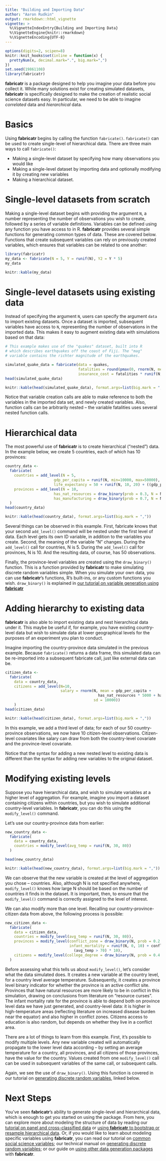 ```yaml
---
title: "Building and Importing Data"
author: "Aaron Rudkin"
output: rmarkdown::html_vignette
vignette: >
  %\VignetteIndexEntry{Building and Importing Data}
  %\VignetteEngine{knitr::rmarkdown}
  %\VignetteEncoding{UTF-8}
---
```


```r
options(digits=2, scipen=8)
knitr::knit_hooks$set(inline = function(x) {
  prettyNum(x, decimal.mark=".", big.mark=",")
})
set.seed(19861108)
library(fabricatr)
```

**fabricatr** is a package designed to help you imagine your data before you collect it. While many solutions exist for creating simulated datasets, **fabricatr** is specifically designed to make the creation of realistic social science datasets easy. In particular, we need to be able to imagine *correlated* data and *hierarchical* data.

# Basics

Using **fabricatr** begins by calling the function `fabricate()`. `fabricate()` can be used to create single-level of hierarchical data. There are three main ways to call `fabricate()`: 

* Making a single-level dataset by specifying how many observations you would like
* Making a single-level dataset by importing data and optionally modifying it by creating new variables
* Making a hierarchical dataset.

# Single-level datasets from scratch

Making a single-level dataset begins with providing the argument `N`, a number representing the number of observations you wish to create, followed by a series of variable definitions. Variables can be defined using any function you have access to in R. **fabricatr** provides several simple functions for generating common types of data. These are covered below. Functions that create subsequent variables can rely on previously created variables, which ensures that variables can be related to one another:

```r
library(fabricatr)
my_data <- fabricate(N = 5, Y = runif(N), Y2 = Y * 5)
my_data
```
```r
knitr::kable(my_data)
```

# Single-level datasets using existing data

Instead of specifying the argument `N`, users can specify the argument `data` to import existing datasets. Once a dataset is imported, subsequent variables have access to `N`, representing the number of observations in the imported data. This makes it easy to augment existing data with simulations based on that data:

```r
# This example makes use of the "quakes" dataset, built into R
# which describes earthquakes off the coast of Fiji. The "mag"
# variable contains the richter magnitude of the earthquakes.

simulated_quake_data = fabricate(data = quakes,
                                 fatalities = round(pmax(0, rnorm(N, mean=mag)) * 100),
                                 insurance_cost = fatalities * runif(N, 1000000, 2000000))
head(simulated_quake_data)
```
```r
knitr::kable(head(simulated_quake_data), format.args=list(big.mark = ","))
```


Notice that variable creation calls are able to make reference to both the variables in the imported data set, and newly created variables. Also, function calls can be arbitrarily nested -- the variable fatalities uses several nested function calls.

# Hierarchical data

The most powerful use of **fabricatr** is to create hierarchical ("nested") data. In the example below, we create 5 countries, each of which has 10 provinces:

```r
country_data <-
  fabricate(
    countries = add_level(N = 5, 
                      gdp_per_capita = runif(N, min=10000, max=50000),
                      life_expectancy = 50 + runif(N, 10, 20) + ((gdp_per_capita > 30000) * 10)),
    provinces = add_level(N = 10,
                      has_nat_resources = draw_binary(prob = 0.3, N = N),
                      has_manufacturing = draw_binary(prob = 0.7, N = N))
  )
head(country_data)
```
```r
knitr::kable(head(country_data), format.args=list(big.mark = ","))
```


Several things can be observed in this example. First, fabricate knows that your second `add_level()` command will be nested under the first level of data. Each level gets its own ID variable, in addition to the variables you create. Second, the meaning of the variable "N" changes. During the `add_level()` call for countries, N is 5. During the `add_level()` call for provinces, N is 10. And the resulting data, of course, has 50 observations.

Finally, the province-level variables are created using the `draw_binary()` function. This is a function provided by **fabricatr** to make simulating discrete random variables simple. When you simulate your own data, you can use **fabricatr**'s functions, R's built-ins, or any custom functions you wish. `draw_binary()` is explained in [our tutorial on variable generation using **fabricatr**](http://fabricator.declaredesign.org/articles/variable_generation.html)

# Adding hierarchy to existing data

**fabricatr** is also able to import existing data and nest hierarchical data under it. This maybe be useful if, for example, you have existing country-level data but wish to simulate data at lower geographical levels for the purposes of an experiment you plan to conduct.

Imagine importing the country-province data simulated in the previous example. Because `fabricate()` returns a data frame, this simulated data can be re-imported into a subsequent fabricate call, just like external data can be.

```r
citizen_data <- 
  fabricate(
    data = country_data,
    citizens = add_level(N=10, 
                         salary = rnorm(N, mean = gdp_per_capita + 
                                          has_nat_resources * 5000 + has_manufacturing * 5000,
                                        sd = 10000))
    )
head(citizen_data)
```
```r
knitr::kable(head(citizen_data), format.args=list(big.mark = ","))
```

In this example, we add a third level of data; for each of our 50 country-province observations, we now have 10 citizen-level observations. Citizen-level covariates like salary can draw from both the country-level covariate and the province-level covariate.

Notice that the syntax for adding a new nested level to existing data is different than the syntax for adding new variables to the original dataset.

# Modifying existing levels

Suppose you have hierarchical data, and wish to simulate variables at a higher level of aggregation. For example, imagine you import a dataset containing citizens within countries, but you wish to simulate additional country-level variables. In **fabricatr**, you can do this using the `modify_level()` command.

Let's use our country-province data from earlier:

```r
new_country_data <-
  fabricate(
    data = country_data,
    countries = modify_level(avg_temp = runif(N, 30, 80))
  )

head(new_country_data)
```
```r
knitr::kable(head(new_country_data), format.args=list(big.mark = ","))
```


We can observe that the new variable is created at the level of aggregation you chose -- countries. Also, although N is not specified anywhere, `modify_level()` knows how large N should be based on the number of countries it finds in the dataset. It is important, then, to ensure that the `modify_level()` command is correctly assigned to the level of interest.

We can also modify more than one level. Recalling our country-province-citizen data from above, the following process is possible:

```r
new_citizen_data <-
  fabricate(
    data = citizen_data,
    countries = modify_level(avg_temp = runif(N, 30, 80)),
    provinces = modify_level(conflict_zone = draw_binary(N, prob = 0.2 + has_nat_resources * 0.3),
                             infant_mortality = runif(N, 0, 10) + conflict_zone * 10 + 
                               (avg_temp > 70) * 10),
    citizens = modify_level(college_degree = draw_binary(N, prob = 0.4 - (0.3 * conflict_zone)))
  )
```                        

Before assessing what this tells us about `modify_level()`, let's consider what the data simulated does. It creates a new variable at the country level, for a country level average temperature. Subsequently, it creates a province level binary indicator for whether the province is an active conflict site. Provinces that have natural resources are more likely to be in conflict in this simulation, drawing on conclusions from literature on "resource curses". The infant mortality rate for the province is able to depend both on province level data we have just generated, and country-level data: it is higher in high-temperature areas (reflecting literature on increased disease burden near the equator) and also higher in conflict zones. Citizens access to education is also random, but depends on whether they live in a conflict area.

There are a lot of things to learn from this example. First, it's possible to modify multiple levels. Any new variable created will automatically propagate to the lower level data according -- by setting an average temperature for a country, all provinces, and all citizens of those provinces, have the value for the country. Values created from one `modify_level()` call can be used in subsequent variables of the same call, or subsequent calls.

Again, we see the use of `draw_binary()`. Using this function is covered in our tutorial on [generating discrete random variables](http://fabricatr.declaredesign.org/articles/variable_generation.html), linked below.

# Next Steps

You've seen **fabricatr**'s ability to generate single-level and hierarchical data, which is enough to get you started on using the package. From here, you can explore more about modeling the structure of data by reading our [tutorial on panel and cross-classified data](http://fabricatr.declaredesign.org/articles/cross_classified.html) or [using **fabricatr** to bootstrap or resample hierarchical data](http://fabricatr.declaredesign.org/articles/resampling.html). Or, if you would like to learn about modeling specific variables using **fabricatr**, you can read our tutorial on [common social science variables](http://fabricatr.declaredesign.org/articles/common_social.html); our technical manual on [generating discrete random variables](http://fabricatr.declaredesign.org/articles/variable_generation.html); or our guide on [using other data generation packages](http://fabricatr.declaredesign.org/articles/other_packages.html) with **fabricatr**.
